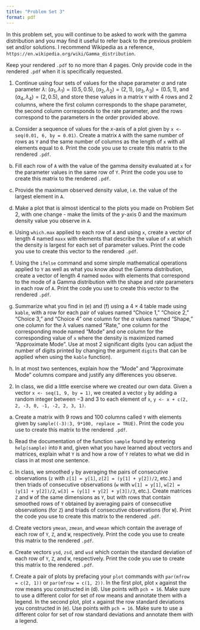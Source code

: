 ```yaml
---
title: "Problem Set 3"
format: pdf
---
```


In this problem set, you will continue to be asked to work with the gamma distribution and you may find it useful to refer back to the previous problem set and/or solutions. I recommend Wikipedia as a reference, `https://en.wikipedia.org/wiki/Gamma_distribution`. 

Keep your rendered `.pdf` to no more than 4 pages. Only provide code in the rendered `.pdf` when it is specifically requested.

1. Continue using four sets of values for the shape parameter $\alpha$ and rate parameter $\lambda$: $\left(\alpha_1, \lambda_1\right) = \left(0.5, 0.5\right)$, $\left(\alpha_2, \lambda_2\right) = \left(2, 1\right)$, $\left(\alpha_3, \lambda_3\right) = \left(0.5, 1\right)$, and $\left(\alpha_4, \lambda_4\right) = \left(2, 0.5\right)$, and store these values in a matrix `Y` with 4 rows and 2 columns, where the first column corresponds to the shape parameter, the second column corresponds to the rate parameter, and the rows correspond to the parameters in the order provided above.

(a) Consider a sequence of values for the $x$-axis of a plot given by `x <- seq(0.01, 6, by = 0.01)`. Create a matrix `A` with the same number of rows as `Y` and the same number of columns as the length of `x` with all elements equal to `0`. Print the code you use to create this matrix to the rendered `.pdf`.

(b) Fill each row of `A` with the value of the gamma density evaluated at `x` for the parameter values in the same row of `Y`. Print the code you use to create this matrix to the rendered `.pdf`.

(c) Provide the maximum observed density value, i.e. the value of the largest element in `A`.

(d) Make a plot that is almost identical to the plots you made on Problem Set 2, with one change - make the limits of the $y$-axis $0$ and the maximum density value you observe in `A`.

(e) Using `which.max` applied to each row of `A` and using `x`, create a vector of length 4 named `maxx` with elements that describe the value of `x` at which the density is largest for each set of parameter values. Print the code you use to create this vector to the rendered `.pdf`.

(f) Using the `ifelse` command and some simple mathematical operations applied to `Y` as well as what you know about the Gamma distribution, create a vector of length 4 named `modex` with elements that correspond to the mode of a Gamma distribution with the shape and rate parameters in each row of `A`. Print the code you use to create this vector to the rendered `.pdf`.


(g) Summarize what you find in (e) and (f) using a $4\times 4$ table made using `kable`, with a row for each pair of values named "Choice 1," "Choice 2," "Choice 3," and "Choice 4" one column for the $\alpha$ values named "Shape," one column for the $\lambda$ values named "Rate," one column for the corresponding mode named "Mode" and one column for the corresponding value of `x` where the density is maximized named "Approximate Mode". Use at most 2 significant digits (you can adjust the number of digits printed by changing the argument `digits` that can be applied when using the `kable` function).

(g) In at most two sentences, explain how the "Mode" and "Approximate Mode" columns compare and justify any differences you observe.



2. In class, we did a little exercise where we created our own data. Given a vector `x <- seq(1, 9, by = 1)`, we created a vector `y` by adding a random integer between $-3$ and $3$ to each element of `x`,  `y <- x + c(2, 2, -3, 0, -1, -2, 2, 3, 1)`. 

(a) Create a matrix with 9 rows and 100 columns called `Y` with elements given by `sample((-3):3, 9*100, replace = TRUE)`. Print the code you use to create this matrix to the rendered `.pdf`.

(b) Read the documentation of the function `sample` found by entering `help(sample)` into `R` and, given what you have learned about vectors and matrices, explain what `Y` is and how a row of `Y` relates to what we did in class in at most one sentence.

(c) In class, we smoothed `y` by averaging the pairs of consecutive observations (`z` with `z[1] = y[1]`, `z[2] = (y[1] + y[2])/2`, etc.) and then triads of consecutive observations  (`w` with `w[1] = y[1]`, `w[2] = (y[1] + y[2])/2`, `w[3] = (y[1] + y[2] + y[3])/3`, etc.). Create matrices `Z` and `W` of the same dimensions as `Y`, but with rows that contain smoothed rows of `Y` obtained by averaging pairs of consecutive observations (for `Z`) and triads of consecutive observations (for `W`). Print the code you use to create this matrix to the rendered `.pdf`.

(d) Create vectors `ymean`, `zmean`, and `wmean` which contain the average of each row of `Y`, `Z`, and `W`, respectively.  Print the code you use to create this matrix to the rendered `.pdf`.

(e) Create vectors `ysd`, `zsd`, and `wsd` which contain the standard deviation of each row of `Y`, `Z`, and `W`, respectively.  Print the code you use to create this matrix to the rendered `.pdf`.

(f) Create a pair of plots by prefacing your `plot` commands with `par(mfrow = c(2, 1))` or `par(mfrow = c(1, 2))`. In the first plot, plot `x` against the row means you constructed in (d). Use points with `pch = 16`. Make sure to use a different color for set of row means and annotate them with a legend. In the second plot, plot `x` against the row standard deviations you constructed in (e). Use points with `pch = 16`. Make sure to use a different color for set of row standard deviations and annotate them with a legend.

